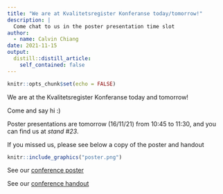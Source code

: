 ```yaml
---
title: "We are at Kvalitetsregister Konferanse today/tomorrow!"
description: |
  Come chat to us in the poster presentation time slot
author:
  - name: Calvin Chiang
date: 2021-11-15
output:
  distill::distill_article:
    self_contained: false
---
```



```r
knitr::opts_chunk$set(echo = FALSE)
```

We are at the Kvalitetsregister Konferanse today and tomorrow!

Come and say hi :)

Poster presentations are tomorrow (16/11/21) from 10:45 to 11:30, and you can find us at _stand #23_. 

If you missed us, please see below a copy of the poster and handout

```r
knitr::include_graphics("poster.png")
```

See our [conference poster](./conference_poster.pdf)

See our [conference handout](./conference_handout.pdf)



